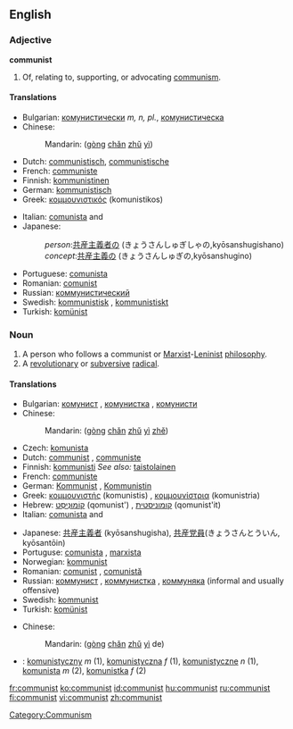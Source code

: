 {{see|Communist}}
==English==

===Adjective===
'''communist'''

# Of, relating to, supporting, or advocating [[communism]].

====Translations====
{{trans-top|of or relating to communism}}
* Bulgarian: [[комунистически]] ''m, n, pl.'', [[комунистическа]] {{f}}
* Chinese:
*: Mandarin: {{zh-ts|[[共產]][[主義]]|[[共产]][[主义]]}} ([[gòng]] [[chǎn]] [[zhǔ]] [[yì]])
* Dutch: [[communistisch]], [[communistische]]
* French: [[communiste]] {{m|f}}
* Finnish: [[kommunistinen]]
* German: [[kommunistisch]]
* Greek: [[κομμουνιστικός]] (komunistikos) {{m}}
{{trans-mid}}
* Italian: [[comunista]] {{m}} and {{f}}
* Japanese:
*: ''person'':[[共産主義者]]の (きょうさんしゅぎしゃの,kyōsanshugishano)
*: ''concept'':[[共産主義]]の (きょうさんしゅぎの,kyōsanshugino)
* Portuguese: [[comunista]] {{c}}
* Romanian: [[comunist]]
* Russian: [[коммунистический]]
* Swedish: [[kommunistisk]] {{c}}, [[kommunistiskt]] {{n}}
* Turkish: [[komünist]]
{{trans-bottom}}

===Noun===
{{en-noun}}

# A person who follows a communist or [[Marxist]]-[[Leninist]] [[philosophy]].
# A [[revolutionary]] or [[subversive]] [[radical]].

====Translations====

{{trans-top|person who follows a communist or Marxist-Leninist philosophy}}
* Bulgarian: [[комунист]] {{m}}, [[комунистка]] {{f}}, [[комунисти]] {{p}}
* Chinese:
*: Mandarin: {{zh-ts|[[共產]][[主義]][[者]]|[[共产]][[主义]][[者]]}} ([[gòng]] [[chǎn]] [[zhǔ]] [[yì]] [[zhě]])
* Czech: [[komunista]] {{f}}
* Dutch: [[communist]] {{m}}, [[communiste]] {{f}}
* Finnish: [[kommunisti]] ''See also:'' [[taistolainen]]
* French: [[communiste]] {{m|f}}
* German: [[Kommunist]] {{m}}, [[Kommunistin]] {{f}}
* Greek: [[κομμουνιστής]] (komunistis) {{m}}, [[κομμουνίστρια]] (komunistria) {{f}}
* Hebrew: [[קומוניסט|קוֹמוּנִיסְט]] (qomunist') {{m}}, [[קומוניסטית]] (qomunist'it) {{f}}
* Italian: [[comunista]] {{m}} and {{f}}
{{trans-mid}}
* Japanese: [[共産主義者]] (kyōsanshugisha), [[共産党員]](きょうさんとういん, kyōsantōin)
* Portuguse: [[comunista]] {{c}}, [[marxista]] {{c}}
* Norwegian: [[kommunist]] {{m}}
* Romanian: [[comunist]] {{m}}, [[comunistă]] {{f}}
* Russian: [[коммунист]] {{m}}, [[коммунистка]] {{f}}, [[коммуняка]] {{m}} (informal and usually offensive)
* Swedish: [[kommunist]] {{c}}
* Turkish: [[komünist]]
{{trans-bottom}}

{{trans-top|revolutionary or subversive radical}}
* Chinese:
*: Mandarin: {{zh-ts|[[共產]][[主義]]的|[[共产]][[主义]]的}} ([[gòng]] [[chǎn]] [[zhǔ]] [[yì]] de)
{{trans-mid}}
{{trans-bottom}}

{{checktrans-top}}
<!--Remove this section once all of the translations below have been moved into the tables above.-->
{{checktrans}}
* {{ttbc|Polish}}: [[komunistyczny]] ''m'' (1), [[komunistyczna]] ''f'' (1), [[komunistyczne]] ''n'' (1), [[komunista]] ''m'' (2), [[komunistka]] ''f'' (2)
{{trans-bottom}}

[[Category:Communism]]

[[fr:communist]]
[[ko:communist]]
[[id:communist]]
[[hu:communist]]
[[ru:communist]]
[[fi:communist]]
[[vi:communist]]
[[zh:communist]]